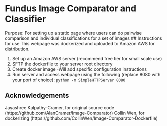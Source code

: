 # Fundus Image Comparator and Classifier
Purpose: For setting up a static page where users can do pairwise comparison and individual classifications for a set of images
## Instructions for use
This webpage was dockerized and uploaded to Amazon AWS for distribution. 

1. Set up an Amazon AWS server (recommend free tier for small scale use)
2. SFTP the dockerfile to your server root directory
3. Create docker image 
  -Will add specific configuration instructions
4. Run server and access webpage using the following (replace 8080 with your port of choice):
  ```python -m SimpleHTTPServer 8080``` 
  
## Acknowledgements
Jayashree Kalpathy-Cramer, for original source code (https://github.com/AlanCramer/Image-Comparator)
Collin Wen, for dockerizing (https://github.com/CollinWen/Image-Comparator-Dockerfile)
